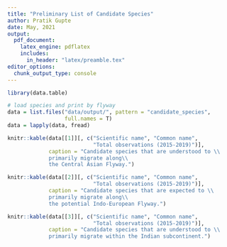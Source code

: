 ```yaml
---
title: "Preliminary List of Candidate Species"
author: Pratik Gupte
date: May, 2021
output: 
  pdf_document: 
    latex_engine: pdflatex
    includes:
      in_header: "latex/preamble.tex"
editor_options:
  chunk_output_type: console
---
```


```r
library(data.table)

# load species and print by flyway
data = list.files("data/output/", pattern = "candidate_species",
                  full.names = T)
data = lapply(data, fread)
```

```r
knitr::kable(data[[1]][, c("Scientific name", "Common name",
                           "Total observations (2015-2019)")],
             caption = "Candidate species that are understood to \\
             primarily migrate along\\ 
             the Central Asian Flyway.")
```

```r
knitr::kable(data[[2]][, c("Scientific name", "Common name",
                           "Total observations (2015-2019)")],
             caption = "Candidate species that are expected to \\
             primarily migrate along\\ 
             the potential Indo-European Flyway.")

```

```r
knitr::kable(data[[3]][, c("Scientific name", "Common name",
                           "Total observations (2015-2019)")],
             caption = "Candidate species that are understood to \\
             primarily migrate within the Indian subcontinent.")

```
